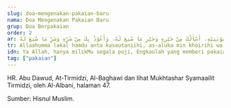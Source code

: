 ```yaml
---
slug: doa-mengenakan-pakaian-baru
nama: Doa Mengenakan Pakaian Baru
grup: Doa Berpakaian
order: 2
ar: اَللَّهُمَّ لَكَ الْحَمْدُ أَنْتَ كَسَوْتَنِيْهِ، أَسْأَلُكَ مِنْ خَيْرِهِ وَخَيْرِ مَا صُنِعَ لَهُ، وَأَعُوْذُ بِكَ مِنْ شَرِّهِ وَشَرِّ مَا صُنِعَ لَهُ
tr: Allaahumma lakal hamdu anta kasautaniihi, as-aluka min khoirihi wa khoiri maa shuni'a lahu, wa a'uudzu bika min syarrihi wa syarri maa shuni'a lah.
idn: Ya Allah, hanya milikMu segala puji, Engkaulah yang memberi pakaian ini kepadaku. Aku mohon kepadaMu untuk memperoleh kebaikannya dan kebaikan yang ia diciptakan karenanya. Aku berlindung kepadaMu dari kejahatannya dan kejahatan yang ia diciptakan karenanya.
tag: ["pakaian"]
---
```


HR. Abu Dawud, At-Tirmidzi, Al-Baghawi dan lihat Mukhtashar Syamaailit Tirmidzi, oleh Al-Albani, halaman 47.

Sumber: Hisnul Muslim.
